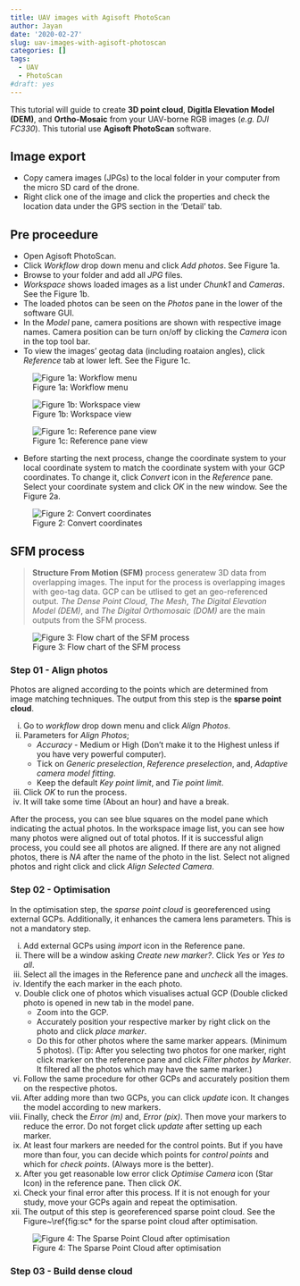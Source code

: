 ```yaml
---
title: UAV images with Agisoft PhotoScan
author: Jayan
date: '2020-02-27'
slug: uav-images-with-agisoft-photoscan
categories: []
tags:
  - UAV
  - PhotoScan
#draft: yes
---
```


This tutorial will guide to create **3D point cloud**, **Digitla Elevation Model (DEM)**, and **Ortho-Mosaic** from your UAV-borne RGB images (*e.g. DJI FC330*). This tutorial use **Agisoft PhotoScan** software.

## Image export

* Copy camera images (JPGs) to the local folder in your computer from the micro SD card of the drone.
* Right click one of the image and click the properties and check the location data under the GPS section in the 'Detail' tab.

## Pre proceedure

* Open Agisoft PhotoScan.
* Click *Workflow* drop down menu and click *Add photos*. See Figure 1a.
* Browse to your folder and add all *JPG* files.
* *Workspace* shows loaded images as a list under *Chunk1* and *Cameras*. See the Figure 1b.
* The loaded photos can be seen on the *Photos* pane in the lower of the software GUI.
* In the *Model* pane, camera positions are shown with respective image names. Camera position can be turn on/off by clicking the *Camera* icon in the top tool bar.
* To view the images' geotag data (including roataion angles), click *Reference* tab at lower left. See the Figure 1c.

![Figure 1a: Workflow menu](im_resources/add_photos.png)

![Figure 1b: Workspace view](im_resources//workspace.png)

![Figure 1c: Reference pane view](im_resources/reference_pane.png)

* Before starting the next process, change the coordinate system to your local coordinate system to match the coordinate system with your GCP coordinates. To change it, click *Convert* icon in the *Reference* pane. Select your coordinate system and click *OK* in the new window. See the Figure 2a.


![Figure 2: Convert coordinates](im_resources/convert_crs.png)

## SFM process

> **Structure From Motion (SFM)** process generatew 3D data from overlapping images. The input for the process is overlapping images with geo-tag data. GCP can be utlised to get an geo-referenced output. *The Dense Point Cloud*, *The Mesh*, *The Digital Elevation Model (DEM)*, and *The Digital Orthomosaic (DOM)* are the main outputs from the SFM process.

![Figure 3: Flow chart of the SFM process](im_resources/sfm.png)

### Step 01 - Align photos

Photos are aligned according to the points which are determined from image matching techniques. The output from this step is the **sparse point cloud**.

i) Go to *workflow* drop down menu and click *Align Photos*.
ii) Parameters for *Align Photos*;
    * *Accuracy* - Medium or High (Don't make it to the Highest unless if you have very powerful computer).
    * Tick on *Generic preselection*, *Reference preselection*, and, *Adaptive camera model fitting*.
    * Keep the default *Key point limit*, and *Tie point limit*.
iii) Click *OK* to run the process.
iv) It will take some time (About an hour) and have a break.

After the process, you can see blue squares on the model pane which indicating the actual photos. In the workspace image list, you can see how many photos were aligned out of total photos. If it is successful align process, you could see all photos are aligned. If there are any not aligned photos, there is *NA* after the name of the photo in the list. Select not aligned photos and right click and click *Align Selected Camera*.

### Step 02 - Optimisation

In the optimisation step, the *sparse point cloud* is georeferenced using external GCPs. Additionally, it enhances the camera lens parameters. This is not a mandatory step.

i) Add external GCPs using *import* icon in the Reference pane.
ii) There will be a window asking *Create new marker?*. Click *Yes* or *Yes to all*.
iii) Select all the images in the Reference pane and *uncheck* all the images.
iv) Identify the each marker in the each photo.
v) Double click one of photos which visualises actual GCP (Double clicked photo is opened in new tab in the model pane.
    * Zoom into the GCP.
    * Accurately position your respective marker by right click on the photo and click *place marker*. 
    * Do this for other photos where the same marker appears. (Minimum 5 photos). (Tip: After you selecting two photos for one marker, right click marker on the reference pane and click *Filter photos by Marker*. It filtered all the photos which may have the same marker.)
vi) Follow the same procedure for other GCPs and accurately position them on the respective photos.
vii) After adding more than two GCPs, you can click *update* icon. It changes the model according to new markers.
viii) Finally, check the *Error (m)* and, *Error (pix)*. Then move your markers to reduce the error. Do not forget click *update* after setting up each marker.
ix) At least four markers are needed for the control points. But if you have more than four, you can decide which points for *control points* and which for *check points*. (Always more is the better).
x) After you get reasonable low error click *Optimise Camera* icon (Star Icon) in the reference pane. Then click *OK*.
xi) Check your final error after this process. If it is not enough for your study, move your GCPs again and repeat the optimisation.
xii) The output of this step is georeferenced sparse point cloud.  See the Figure~\ref{fig:sc* for the sparse point cloud after optimisation.


![Figure 4: The Sparse Point Cloud after optimisation](im_resources/sc.png)

### Step 03 - Build dense cloud